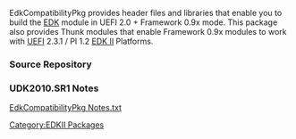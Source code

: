 [[Category:EDKII Packages]]
EdkCompatibilityPkg provides header files and libraries that enable you to build the [[EDK]] module in UEFI 2.0 + Framework 0.9x mode. This package also provides Thunk modules that enable Framework 0.9x modules to work with [[UEFI]] 2.3.1 / PI 1.2 [[EDK II]] Platforms.

===Source Repository===
{{Edk2SubPkg|EdkCompatibilityPkg}}
===UDK2010.SR1 Notes===
[http://sourceforge.net/projects/edk2/files/UDK2010%20Releases/UDK2010.SR1/Notes/EdkCompatibilityPkg%20Notes.txt/download EdkCompatibilityPkg Notes.txt]